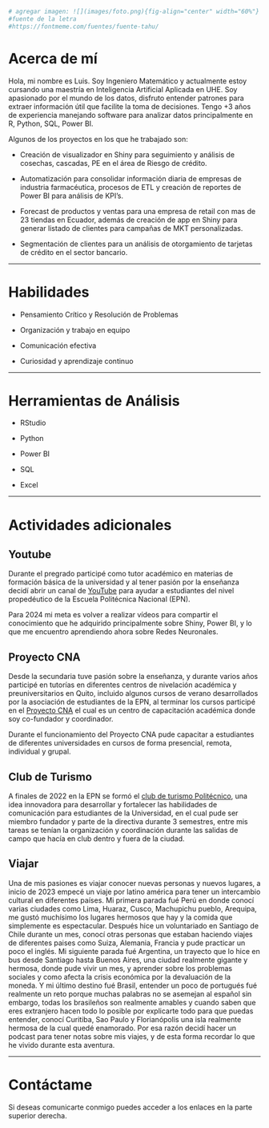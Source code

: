 ```{r, echo=FALSE}
# agregar imagen: ![](images/foto.png){fig-align="center" width="60%"}
#fuente de la letra
#https://fontmeme.com/fuentes/fuente-tahu/
```

# Acerca de mí

Hola, mi nombre es Luis. Soy Ingeniero Matemático y actualmente estoy cursando una maestría en Inteligencia Artificial Aplicada en UHE. Soy apasionado por el mundo de los datos, disfruto entender patrones para extraer información útil que facilite la toma de decisiones. Tengo +3 años de experiencia manejando software para analizar datos principalmente en R, Python, SQL, Power BI.

Algunos de los proyectos en los que he trabajado son:

-   Creación de visualizador en Shiny para seguimiento y análisis de cosechas, cascadas, PE en el área de Riesgo de crédito.

-   Automatización para consolidar información diaria de empresas de industria farmacéutica, procesos de ETL y creación de reportes de Power BI para análisis de KPI's.

-   Forecast de productos y ventas para una empresa de retail con mas de 23 tiendas en Ecuador, además de creación de app en Shiny para generar listado de clientes para campañas de MKT personalizadas.

-   Segmentación de clientes para un análisis de otorgamiento de tarjetas de crédito en el sector bancario.

------------------------------------------------------------------------

# Habilidades

-   Pensamiento Crítico y Resolución de Problemas

-   Organización y trabajo en equipo

-   Comunicación efectiva

-   Curiosidad y aprendizaje continuo

------------------------------------------------------------------------

# Herramientas de Análisis

-   RStudio

-   Python

-   Power BI

-   SQL

-   Excel

------------------------------------------------------------------------

# Actividades adicionales

## Youtube

Durante el pregrado participé como tutor académico en materias de formación básica de la universidad y al tener pasión por la enseñanza decidí abrir un canal de [YouTube](https://www.youtube.com/channel/UCOillrtP_9WX4FfYEBzAANw) para ayudar a estudiantes del nivel propedéutico de la Escuela Politécnica Nacional (EPN).

Para 2024 mi meta es volver a realizar vídeos para compartir el conocimiento que he adquirido principalmente sobre Shiny, Power BI, y lo que me encuentro aprendiendo ahora sobre Redes Neuronales.

## Proyecto CNA

Desde la secundaria tuve pasión sobre la enseñanza, y durante varios años participé en tutorías en diferentes centros de nivelación académica y preuniversitarios en Quito, incluido algunos cursos de verano desarrollados por la asociación de estudiantes de la EPN, al terminar los cursos participé en el [Proyecto CNA](https://www.facebook.com/cnaquito) el cual es un centro de capacitación académica donde soy co-fundador y coordinador.

Durante el funcionamiento del Proyecto CNA pude capacitar a estudiantes de diferentes universidades en cursos de forma presencial, remota, individual y grupal.

## Club de Turismo

A finales de 2022 en la EPN se formó el [club de turismo Politécnico](https://www.facebook.com/club.turismo.politecnico), una idea innovadora para desarrollar y fortalecer las habilidades de comunicación para estudiantes de la Universidad, en el cual pude ser miembro fundador y parte de la directiva durante 3 semestres, entre mis tareas se tenían la organización y coordinación durante las salidas de campo que hacía en club dentro y fuera de la ciudad.

## Viajar

Una de mis pasiones es viajar conocer nuevas personas y nuevos lugares, a inicio de 2023 empecé un viaje por latino américa para tener un intercambio cultural en diferentes países. Mi primera parada fué Perú en donde conocí varias ciudades como Lima, Huaraz, Cusco, Machupichu pueblo, Arequipa, me gustó muchísimo los lugares hermosos que hay y la comida que simplemente es espectacular. Después hice un voluntariado en Santiago de Chile durante un mes, conocí otras personas que estaban haciendo viajes de diferentes paises como Suiza, Alemania, Francia y pude practicar un poco el inglés. Mi siguiente parada fué Argentina, un trayecto que lo hice en bus desde Santiago hasta Buenos Aires, una ciudad realmente gigante y hermosa, donde pude vivir un mes, y aprender sobre los problemas sociales y como afecta la crisis económica por la devaluación de la moneda. Y mi último destino fué Brasil, entender un poco de portugués fué realmente un reto porque muchas palabras no se asemejan al español sin embargo, todas los brasileños son realmente amables y cuando saben que eres extranjero hacen todo lo posible por explicarte todo para que puedas entender, conocí Curitiba, Sao Paulo y Florianópolis una isla realmente hermosa de la cual quedé enamorado. Por esa razón decidí hacer un podcast para tener notas sobre mis viajes, y de esta forma recordar lo que he vivido durante esta aventura.

------------------------------------------------------------------------

# Contáctame

Si deseas comunicarte conmigo puedes acceder a los enlaces en la parte superior derecha.
